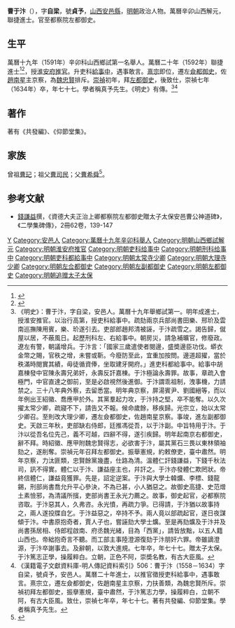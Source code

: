 {{noteTA
|1=zh-hans:于; zh-hant:于;
|2=于
}}
{{明清人物信息框
| 姓名 = 曹于汴
| 原名 =
| 圖片名稱= 
| 圖片大小 =
| 圖片說明 = 
| 最高職務 = 資德大夫正治上卿都察院左都御史
| 國家 = 大明 
| 爵位 =
| 籍貫 = [[山西|山西]][[安邑縣|安邑縣]]
| 族裔 = 
| 旗籍 = 
| 字號 = 字自梁，號貞予
| 諡號 =
| 出生日期 = 嘉靖三十七年（1558年）
| 出生地點 = 
| 逝世日期 = 崇禎七年（1634年）
| 逝世地點 =
| 墓葬 =
| 配偶 = 
| 親屬 = 
| 出身 =
* 萬曆十九年辛卯科山西鄉試第一名舉人
* 萬曆二十年壬辰科同進士出身
| 經歷 =
| 著作 =  
*《共發編》14卷 
*《仰節堂集》4卷
}}
'''曹于汴'''（{{bd|1558年||1634年||Cao曹}}），字'''自梁'''，號'''貞予'''，[[山西|山西]][[安邑縣|安邑縣]]，[[明朝|明朝]]政治人物。萬曆辛卯山西解元，聯捷進士。官至都察院左都御史。

==生平==
萬曆十九年（1591年）辛卯科山西鄉試第一名舉人。萬曆二十年（1592年）聯捷進士<ref>{{Cite book|title=《皇明贡举考》卷五|last=（明）[[张朝瑞|张朝瑞]]|first=|publisher=《续修四库全书》史部第828册|year=|isbn=|location=|pages=}}</ref><ref>{{Cite book|title=贡举志五种 上|last=鲁小俊，江俊伟著|first=|publisher=武汉：武汉大学出版社|year=2009|isbn=978-7-307-07043-1|location=|pages=}}</ref>，授[[淮安府|淮安府]][[推官|推官]]。升吏科[[給事中|給事中]]，遇事敢言。[[熹宗|熹宗]]即位，遷左[[僉都御史|僉都御史]]，佐[[趙南星|趙南星]]主京察，為[[魏忠賢|魏忠賢]]排斥。[[崇禎|崇禎]]初年，拜[[左都御史|左都御史]]，後致仕，崇禎七年（1634年）卒，年七十七。學者稱真予先生。《明史》有傳。<ref>《明史》：曹于汴，字自梁，安邑人。萬曆十九年舉鄉試第一。明年成進士，授淮安推官。以治行高第，授吏科給事中。疏劾兩京兵部尚書田樂、邢玠及雲南巡撫陳用賓，樂、玠遂引去。吏部郎趙邦清被誣，于汴疏雪之。謁告歸，僦屋以居，不蔽風日。起歷刑科左、右給事中。朝房災，請急補曠官，修廢政。遼左有警，朝議增兵。于汴言：「國家三歲遣使者閱邊，盛奬邊臣功伐。蟒衣金幣之賜，官秩之增，未嘗或靳。今廢防至此，宜重加按問。邊道超擢，當於秩滿時閱實其績，毋徒循資俸，坐取建牙開府。」進吏科都給事中。給事中胡嘉棟發中官陳永壽兄弟奸，永壽反訐嘉棟。于汴極論永壽罪。故事，章疏入會極門，中官直達之御前，至是必啟視然後進御。于汴謂乖祖制，洩事機，力請禁之。三十八年典外察，去留悉當。明年典京察，屏湯賓尹、劉國縉等，而以年例出王紹徽、喬應甲於外。其黨羣起力攻，于汴持之堅，卒不能奪。以久次擢太常少卿，疏寢不下，請告又不報。候命歲餘，移疾歸。光宗立，始以太常少卿召。至則改大理少卿，遷左僉都御史，佐趙南星京察。事竣，進左副都御史。天啟三年秋，吏部缺右侍郎，廷推馮從吾，以于汴副。中旨特用于汴。于汴以從吾名位先己，義不可越，四辭不得，遂引疾歸。明年起南京右都御史，辭不拜。時紹徽、應甲附魏忠賢得志，必欲害于汴，屬其黨石三畏以東林領袖劾之，遂削奪。崇禎元年召拜左都御史。振舉憲規，約敕僚吏，臺中肅然。明年京察，力汰匪類，忠賢餘黨幾盡，仕路為清。溫體仁訐錢謙益，下錢千秋法司，訊不得實。體仁以于汴、謙益座主也，幷訐之。于汴亦發體仁欺罔狀。帝終信體仁，謙益竟獲罪。先是，詔定逆案。于汴與大學士韓爌、李標、錢龍錫，刑部尚書喬允升平心參決，不為已甚，小人猶惡之。故御史高捷、史范熷土素憸邪，為清議所擯，吏部尚書王永光力薦之。故事，御史起官，必都察院咨取。于汴惡其人，久弗咨。永光憤，再疏力爭。已得請，于汴猶以故事持之，兩人遂投牒自乞。于汴益惡之，卒持不予。兩人竟以部疏起官，遂日夜謀傾于汴。中書原抱奇者，賈人子也，嘗誣劾大學士爌。至是再劾爌及于汴并及尚書孫居相、侍郎程啟南、府丞魏光緒，目為「西黨」，請皆放黜，以五人籍山西也。帝絀抱奇言不聽。而工部主事陸澄源復劾于汴朋奸六罪。帝雖謫澄源，于汴卒謝事去。及辭朝，以敦大進規。七年卒，年七十七。贈太子太保。于汴篤志正學，操履粹白。立朝，正色不阿，崇奬名教，有古大臣風。</ref><ref>《漢籍電子文獻資料庫-明人傳記資料索引》506：曹于汴（1558－1634）字自梁，號貞予，安邑人。萬曆二十年進士，以推官徵授吏科給事中，遇事敢言。熹宗立，遷左僉都御史，佐趙南星主京察，力扶善類，為魏忠賢所斥。崇禎初拜左都御史，振擧憲規，臺中肅然，于汴篤志力學，操履粹白，立朝不阿，有古大臣風。致仕，崇禎七年卒，年七十七。著有共發編、仰節堂集。學者稱真予先生。</ref>

==著作==
著有《共發編》、《仰節堂集》。

== 家族 ==
曾祖[[曹玘|曹玘]]；祖父[[曹司民|曹司民]]；父[[曹希舜|曹希舜]]<ref>{{Cite book|title=天一阁藏明代科举录选刊 登科录 点校本|last=龚延明主编|first=|publisher=宁波出版社|year=2016|isbn=978-7-5526-2320-8|location=宁波|pages=|quote=《天一閣藏明代科舉錄選刊.登科錄》之《萬曆二十年壬辰科殿試金榜》}}</ref>。

==参考文献==
{{reflist}}

*[[錢謙益|錢謙益]]撰，《資德大夫正治上卿都察院左都御史贈太子太保安邑曹公神道碑》，《二學集碑傳》，2冊62卷，139-147

{{萬曆二十年壬辰科殿試金榜}}

{{Authority control}}

{{DEFAULTSORT:Cao曹}}
[[Category:曹姓|Y]]
[[Category:安邑人|Category:安邑人]]
[[Category:萬曆十九年辛卯科舉人|Category:萬曆十九年辛卯科舉人]]
[[Category:明朝山西鄉試解元|Category:明朝山西鄉試解元]]
[[Category:明朝淮安府推官|Category:明朝淮安府推官]]
[[Category:明朝吏科给事中|Category:明朝吏科给事中]]
[[Category:明朝刑科给事中|Category:明朝刑科给事中]]
[[Category:明朝吏科都給事中|Category:明朝吏科都給事中]]
[[Category:明朝太常寺少卿|Category:明朝太常寺少卿]]
[[Category:明朝大理寺少卿|Category:明朝大理寺少卿]]
[[Category:明朝左佥都御史|Category:明朝左佥都御史]]
[[Category:明朝左副都御史|Category:明朝左副都御史]]
[[Category:明朝左都御史|Category:明朝左都御史]]
[[Category:明朝追赠太子太保|Category:明朝追赠太子太保]]